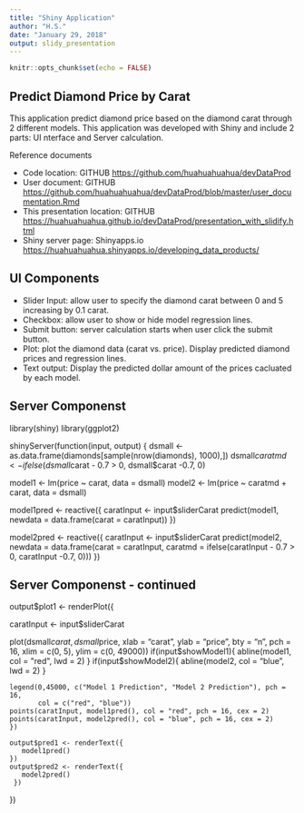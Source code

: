 ```yaml
---
title: "Shiny Application"
author: "H.S."
date: "January 29, 2018"
output: slidy_presentation
---
```


```r
knitr::opts_chunk$set(echo = FALSE)
```

## Predict Diamond Price by Carat

This application predict diamond price based on the diamond carat through 2 different models. This application was developed with Shiny and include 2 parts: UI nterface and Server calculation. 

Reference documents

- Code location: GITHUB <https://github.com/huahuahuahua/devDataProd>
- User document: GITHUB <https://github.com/huahuahuahua/devDataProd/blob/master/user_documentation.Rmd>
- This presentation location: GITHUB <https://huahuahuahua.github.io/devDataProd/presentation_with_slidify.html>
- Shiny server page: Shinyapps.io <https://huahuahuahua.shinyapps.io/developing_data_products/>

## UI Components

- Slider Input: allow user to specify the diamond carat between 0 and 5 increasing by 0.1 carat.
- Checkbox: allow user to show or hide model regression lines.
- Submit button: server calculation starts when user click the submit button.
- Plot: plot the diamond data (carat vs. price). Display predicted diamond prices and regression lines.
- Text output: Display the predicted dollar amount of the prices cacluated by each model.

## Server Componenst

library(shiny)
library(ggplot2)

shinyServer(function(input, output) {
  dsmall <- as.data.frame(diamonds[sample(nrow(diamonds), 1000),])
  dsmall$caratmd <- ifelse(dsmall$carat - 0.7 > 0, dsmall$carat -0.7, 0)


  model1 <- lm(price ~ carat, data = dsmall)
  model2 <- lm(price ~ caratmd + carat, data = dsmall)

  model1pred <- reactive({
    caratInput <- input$sliderCarat
    predict(model1, newdata = data.frame(carat = caratInput))
  })

  model2pred <- reactive({
    caratInput <- input$sliderCarat
    predict(model2, newdata = data.frame(carat = caratInput, caratmd = ifelse(caratInput - 0.7 > 0, caratInput -0.7, 0)))
  })


## Server Componenst - continued


  output$plot1 <- renderPlot({
    
   caratInput <- input$sliderCarat
  
  plot(dsmall$carat, dsmall$price,  xlab = "carat", ylab = "price", 
       bty = "n", pch = 16,
         xlim = c(0, 5), ylim = c(0, 49000))
    if(input$showModel1){
      abline(model1, col = "red", lwd = 2)
    }
    if(input$showModel2){
      abline(model2, col = "blue", lwd = 2)
    }
    
    
    legend(0,45000, c("Model 1 Prediction", "Model 2 Prediction"), pch = 16,
           col = c("red", "blue"))
    points(caratInput, model1pred(), col = "red", pch = 16, cex = 2)
    points(caratInput, model2pred(), col = "blue", pch = 16, cex = 2)
    })

    output$pred1 <- renderText({
       model1pred()
    })
    output$pred2 <- renderText({
       model2pred()
     })
})    

